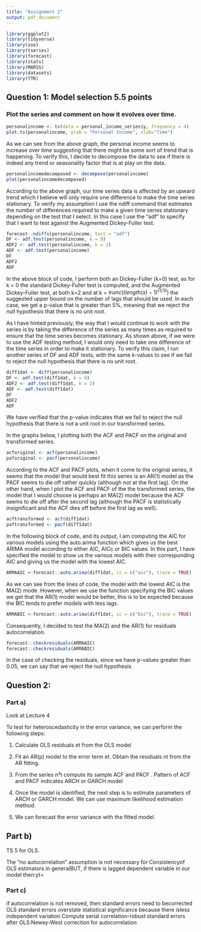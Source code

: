 ```yaml
---
title: "Assignment 2"
output: pdf_document
---
```


```r
library(ggplot2)
library(tidyverse)
library(zoo)
library(tseries)
library(forecast)
library(stats)
library(MARSS)
library(datasets)
library(TTR)
```

## Question 1: Model selection 5.5 points

### Plot the series and comment on how it evolves over time.

```r
personalincome <- ts(data = personal_income_series$y, frequency = 4)
plot.ts(personalincome, ylab = "Personal Income", xlab="Time")
```

As we can see from the above graph, the personal income seems to increase over time suggesting that there might be some sort of trend that is happening. To verify this, I decide to decompose the data to see if there is indeed any trend or seasonailty factor that is at play on the data. 

```r
personalincomedecomposed <- decompose(personalincome)
plot(personalincomedecomposed)
```

According to the above graph, our time series data is affected by an upward trend which I believe will only require one difference to make the time series stationary. To verify my assumption I use the ndiff command that estimates the number of differences required to make a given time series stationary depending on the test that I select. In this case I use the "adf" to specify that I want to test against the Augmented Dickey-Fuller test. 


```r
forecast::ndiffs(personalincome, test = "adf")
DF <- adf.test(personalincome, k = 0)
ADF2 <- adf.test(personalincome, k = 2)
ADF <- adf.test(personalincome)
DF
ADF2
ADF

```
In the above block of code, I perform both an Dickey-Fuller (k=0) test, as for k = 0 the standard Dickey-Fuller test is computed, and the Augmented Dickey-Fuller test, at both k=2 and at k = $trunc((length(x)-1)^(1/3))$ the suggested upper bound on the number of lags that should be used. In each case, we get a p-value that is greater than 5%, meaning that we reject the null hypothesis that there is no unit root. 

As I have hinted previously, the way that I would continue to work with the series is by taking the difference of the series as many times as required to ensure that the time series becomes stationary. As shown above, if we were to use the ADF testing method, I would only need to take one difference of the time series in order to make it stationary. To verify this claim, I run another series of DF and ADF tests, with the same k-values to see if we fail to reject the null hypothesis that there is no unit root.


```r
diff1dat <- diff(personalincome)
DF <- adf.test(diff1dat, k = 0)
ADF2 <- adf.test(diff1dat, k = 2)
ADF <- adf.test(diff1dat)
DF
ADF2
ADF
```
We have verified that the p-value indicates that we fail to reject the null hypothesis that there is not a unit root in our transformed series. 

In the graphs below, I plotting both the ACF and PACF on the original and transformed series. 

```r
acforiginal <- acf(personalincome)
paforiginal <- pacf(personalincome)
```
According to the ACF and PACF plots, when it come to the original series, it seems that the model that would best fit this series is an AR(1) model as the PACF seems to die off rather quickly (although not at the first lag). On the other hand, when I plot the ACF and PACF of the the transformed series, the model that I would choose is perhaps an MA(2) model because the ACF seems to die off after the second lag (although the PACF is statistically insignificant and the ACF dies off before the first lag as well).

```r
acftransformed <- acf(diff1dat)
paftransformed <- pacf(diff1dat)
```

In the following block of code, and its output, I am computing the AIC for various models using the auto.arima function which gives us the best ARIMA model according to either AIC, AICc or BIC values. In this part, I have specified the model to show us the various models with their corresponding AIC and giving us the model with the lowest AIC.

```r
ARMAAIC <-forecast::auto.arima(diff1dat, ic = c("aic"), trace = TRUE)
```

As we can see from the lines of code, the model with the lowest AIC is the MA(2) mode. However, when we use the function specifying the BIC values we get that the AR(1) model would be better, this is to be expected because the BIC tends to prefer models with less lags.

```r
ARMABIC <-forecast::auto.arima(diff1dat, ic = c("bic"), trace = TRUE)
```

Consequently, I decided to test the MA(2) and the AR(1) for residuals autocorrelation. 

```r
forecast::checkresiduals(ARMAAIC)
forecast::checkresiduals(ARMABIC)
```



In the case of checking the residuals, since we have p-values greater than 0.05, we can say that we reject the null hypothesis 



## Question 2: 

### Part a) 
Look at Lecture 4

To test for heteroscedasticity in the error variance, we can perform the following steps:

1. Calculate OLS residuals et from the OLS model

2. Fit an AR(p) model to the error term et. Obtain the residuals nt from the AR fitting.

3. From the series n²t compute its sample ACF and PACF . Pattern of ACF and PACF indicates ARCH or GARCH model

5. Once the model is identified, the next step is to estimate parameters of ARCH or GARCH model. We can use maximum likelihood estimation method.

6. We can forecast the error variance with the fitted model.

## Part b)

TS 5 for OLS.

The "no autocorrelation" assumption is not necessary for Consistencyof OLS estimators in generalBUT, if there is lagged dependent variable in our model then:yt=

### Part c)

if autocorrelation is not removed, then standard errors need to becorrected OLS standard errors overstate statistical significance because there isless independent variation Compute serial correlation-robust standard errors after OLS:Newey-West correction for autocorrelation


